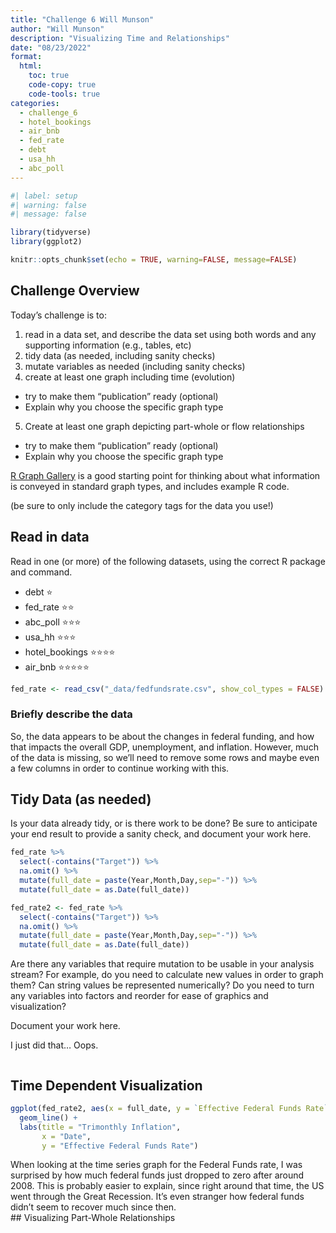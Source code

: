 ```yaml
---
title: "Challenge 6 Will Munson"
author: "Will Munson"
description: "Visualizing Time and Relationships"
date: "08/23/2022"
format:
  html:
    toc: true
    code-copy: true
    code-tools: true
categories:
  - challenge_6
  - hotel_bookings
  - air_bnb
  - fed_rate
  - debt
  - usa_hh
  - abc_poll
---
```


```r
#| label: setup
#| warning: false
#| message: false

library(tidyverse)
library(ggplot2)

knitr::opts_chunk$set(echo = TRUE, warning=FALSE, message=FALSE)
```

## Challenge Overview

Today's challenge is to:

1)  read in a data set, and describe the data set using both words and any supporting information (e.g., tables, etc)
2)  tidy data (as needed, including sanity checks)
3)  mutate variables as needed (including sanity checks)
4)  create at least one graph including time (evolution)
   - try to make them "publication" ready (optional)
   - Explain why you choose the specific graph type
5)  Create at least one graph depicting part-whole or flow relationships
   - try to make them "publication" ready (optional)
   - Explain why you choose the specific graph type

[R Graph Gallery](https://r-graph-gallery.com/) is a good starting point for thinking about what information is conveyed in standard graph types, and includes example R code.

(be sure to only include the category tags for the data you use!)

## Read in data

Read in one (or more) of the following datasets, using the correct R package and command.

  - debt  ⭐
  - fed_rate ⭐⭐
  - abc_poll ⭐⭐⭐
  - usa_hh ⭐⭐⭐
  - hotel_bookings ⭐⭐⭐⭐
  - air_bnb  ⭐⭐⭐⭐⭐

```r
fed_rate <- read_csv("_data/fedfundsrate.csv", show_col_types = FALSE)
```

### Briefly describe the data

So, the data appears to be about the changes in federal funding, and how that impacts the overall GDP, unemployment, and inflation. However, much of the data is missing, so we'll need to remove some rows and maybe even a few columns in order to continue working with this. 

## Tidy Data (as needed)

Is your data already tidy, or is there work to be done? Be sure to anticipate your end result to provide a sanity check, and document your work here.

```r
fed_rate %>%
  select(-contains("Target")) %>%
  na.omit() %>%
  mutate(full_date = paste(Year,Month,Day,sep="-")) %>%
  mutate(full_date = as.Date(full_date))

fed_rate2 <- fed_rate %>%
  select(-contains("Target")) %>%
  na.omit() %>%
  mutate(full_date = paste(Year,Month,Day,sep="-")) %>%
  mutate(full_date = as.Date(full_date))
```

Are there any variables that require mutation to be usable in your analysis stream? For example, do you need to calculate new values in order to graph them? Can string values be represented numerically? Do you need to turn any variables into factors and reorder for ease of graphics and visualization?

Document your work here.

I just did that... Oops. 
```r

```

## Time Dependent Visualization
```r
ggplot(fed_rate2, aes(x = full_date, y = `Effective Federal Funds Rate`)) +
  geom_line() +
  labs(title = "Trimonthly Inflation",
       x = "Date",
       y = "Effective Federal Funds Rate")
```

When looking at the time series graph for the Federal Funds rate, I was surprised by how much federal funds just dropped to zero after around 2008. This is probably easier to explain, since right around that time, the US went through the Great Recession. It's even stranger how federal funds didn't seem to recover much since then.  
## Visualizing Part-Whole Relationships


